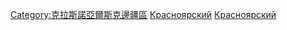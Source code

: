 [[Category:克拉斯諾亞爾斯克邊疆區|Category:克拉斯諾亞爾斯克邊疆區]]
[[Category:俄羅斯各聯邦主體人物|Красноярский]]
[[Category:西伯利亞人|Красноярский]]
